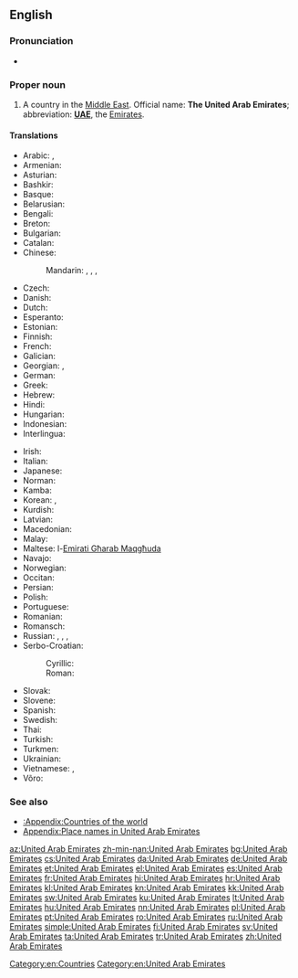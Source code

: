 ==English==
{{wikipedia}}

===Pronunciation===
* {{audio|En-us-United Arab Emirates.ogg|Audio (US)|lang=en}}

===Proper noun===
{{en-proper noun|head=[[united|United]] [[Arab]] [[emirate|Emirate]]s}}

# A country in the [[Middle East]]. Official name: '''The United Arab Emirates'''; abbreviation: '''[[UAE]]''', the [[Emirates]].

====Translations====
{{trans-top|country in the Middle East}}
* Arabic: {{t+|ar|اَلْإِمَارَات|f-p}}, {{t|ar|دَوْلَة اَلْإِمَارَات اَلْعَرَبِيَّة اَلْمُتَّحِدَة|f|tr=dawlat al-ʾimārāt al-ʿarabiyya l-muttaḥida}}
* Armenian: {{t|hy|Արաբական Միացյալ Էմիրություններ}}
* Asturian: {{t+|ast|Emiratos Árabes Xuníos|m-p}}
* Bashkir: {{t|ba|Берләшкән Ғәрәп Әмирлектәре|sc=Cyrl}}
* Basque: {{t|eu|Arabiar Emirerri Batuak|p}}
* Belarusian: {{t|be|Аб'яднаныя Арабскія Эміраты|m-p|tr=Ab”jádnanyja Arábskija Emiráty}}
* Bengali: {{t|bn|সংযুক্ত আরব আমিরাত}}
* Breton: {{t|br|Emirelezhioù Arab Unanet}}
* Bulgarian: {{t+|bg|Обединени Арабски Емирства|n-p|tr=Obedinéni Arábski Emírstva}}
* Catalan: {{t|ca|Emirats Àrabs Units|m-p}}
* Chinese:
*: Mandarin: {{t+|cmn|阿拉伯聯合酋長國|sc=Hani}}, {{t|cmn|阿拉伯联合酋长国|tr=Ālābó liánhé qiúzhǎngguó|sc=Hani}}, {{t|cmn|阿聯酋|sc=Hani}}, {{t+|cmn|阿联酋|tr=Ā-lián-qiú|sc=Hani}}
* Czech: {{t+|cs|Spojené arabské emiráty|m-p}}
* Danish: {{t|da|Forenede Arabiske Emirater}}
* Dutch: {{t+|nl|Verenigde Arabische Emiraten}}
* Esperanto: {{t|eo|Unuiĝintaj Arabaj Emirlandoj|p}}
* Estonian: {{t|et|Araabia Ühendemiraadid}}
* Finnish: {{t+|fi|Arabiemiirikunnat}}
* French: {{t+|fr|Émirats arabes unis|m-p}}
* Galician: {{t+|gl|Emiratos Árabes Unidos|m-p}}
* Georgian: {{t|ka|არაბეთის გაერთიანებული საემიროები}}, {{t|ka|არაბთა გაერთიანებული საამიროები}}
* German: {{t+|de|Vereinigte Arabische Emirate|p}}
* Greek: {{t+|el|Ηνωμένα Αραβικά Εμιράτα|n-p}}
* Hebrew: {{t|he|איחוד האמירויות הערביות|tr=Ikhud ha-Emiruyot ha-Arviyot}}
* Hindi: {{t+|hi|संयुक्त अरब अमीरात|tr=sanyukt arab amīrāt}}
* Hungarian: {{t+|hu|Egyesült Arab Emírségek}}
* Indonesian: {{t|id|Uni Emirat Arab}}
* Interlingua: {{t|ia|Emiratos Arabe Unite}}
{{trans-mid}}
* Irish: {{t|ga|Aontas na nÉimíríochtaí Arabacha|m}}
* Italian: {{t|it|Emirati Arabi Uniti|m-p}}
* Japanese: {{t|ja|アラブ首長国連邦|tr=アラブしゅちょうこくれんぽう, Arabu shuchōkoku renpō}}
* Norman: {{t|nrf|Émithaux Arabes Unnis|m-p}}
* Kamba: {{t|kam|Saudia}}
* Korean: {{t+|ko|아랍에미리트|tr=Arap-Emiriteu|sc=Hang}}, {{t|ko|아랍 에미리트 연방|tr=Arap emiriteu yeonbang|sc=Hang}}
* Kurdish: {{t+|ku|Mîrnişînên Erebî yên Yekbûyî|sc=ku-Arab}}
* Latvian: {{t|lv|Apvienotie Arābu Emirāti|m-p}}
* Macedonian: {{t|mk|Обединети Арапски Емирати|m-p|tr=Obedíneti Árapski Emiráti}}
* Malay: {{t|ms|Emiriah Arab Bersatu}}
* Maltese: l-[[Emirati Għarab Maqgħuda]]
* Navajo: {{t|nv|Ásáí Bikéyah Yázhí Ałhidadiidzooígíí}}
* Norwegian: {{t+|no|De forente arabiske emirater}}
* Occitan: {{t|oc|Emirats Arabis Units|m-p}}
* Persian: {{t|fa|امارات عربی متحده|tr=emarát árabi motáhideh}}
* Polish: {{t+|pl|Zjednoczone Emiraty Arabskie|m-in-p}}
* Portuguese: {{t+|pt|Emiratos Árabes Unidos|m-p}}
* Romanian: {{t+|ro|Emiratele Arabe Unite|n-p}}
* Romansch: {{t|rm|Emirats Arabs|m-p}}
* Russian: {{t+|ru|Объединённые Ара́бские Эмира́ты|m-p}}, {{t+|ru|ОАЭ|m-p|tr=o-a-é}}, {{t|ru|Эмира́ты|m-p}}, {{t|ru|Ара́бские Эмира́ты|m-p}}
* Serbo-Croatian:
*: Cyrillic: {{t|sh|Уједињени Арапски Емирати|m-p|sc=Cyrl}}
*: Roman: {{t+|sh|Ujedinjeni Arapski Emirati|m-p}}
* Slovak: {{t|sk|Spojené arabské emiráty|m-p}}
* Slovene: {{t|sl|Združeni arabski emirati|m-p}}
* Spanish: {{t+|es|Emiratos Árabes Unidos|m-p}}
* Swedish: {{t+|sv|Förenade Arabemiraten}}
* Thai: {{t+|th|สหรัฐอาหรับเอมิเรตส์|tr=sàhàrát aaràp aymírâyt}}
* Turkish: {{t+|tr|Birleşik Arap Emirlikleri}}
* Turkmen: {{t|tk|Birleşen Arap Emirlikleri}}
* Ukrainian: {{t+|uk|Об'єднані Арабські Емірати|m-p|tr=Ob”jédnani Arábs'ki Emiráty}}
* Vietnamese: {{t|vi|A-rập thống nhất Ê-mi-rát}}, {{t|vi|A-rập TN Ê-mi-rát}}
* Võro: {{t|vro|Araabia Ütisemiraadiq}}
{{trans-bottom}}

===See also===
* [[:Appendix:Countries of the world]]
* [[Appendix:Place names in United Arab Emirates]]

[[Category:en:Countries]]
[[Category:en:United Arab Emirates]]

[[az:United Arab Emirates]]
[[zh-min-nan:United Arab Emirates]]
[[bg:United Arab Emirates]]
[[cs:United Arab Emirates]]
[[da:United Arab Emirates]]
[[de:United Arab Emirates]]
[[et:United Arab Emirates]]
[[el:United Arab Emirates]]
[[es:United Arab Emirates]]
[[fr:United Arab Emirates]]
[[hi:United Arab Emirates]]
[[hr:United Arab Emirates]]
[[kl:United Arab Emirates]]
[[kn:United Arab Emirates]]
[[kk:United Arab Emirates]]
[[sw:United Arab Emirates]]
[[ku:United Arab Emirates]]
[[lt:United Arab Emirates]]
[[hu:United Arab Emirates]]
[[nn:United Arab Emirates]]
[[pl:United Arab Emirates]]
[[pt:United Arab Emirates]]
[[ro:United Arab Emirates]]
[[ru:United Arab Emirates]]
[[simple:United Arab Emirates]]
[[fi:United Arab Emirates]]
[[sv:United Arab Emirates]]
[[ta:United Arab Emirates]]
[[tr:United Arab Emirates]]
[[zh:United Arab Emirates]]
